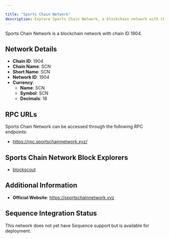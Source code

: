 ```yaml
---

title: "Sports Chain Network"
description: Explore Sports Chain Network, a blockchain network with chain ID 1904. Learn about its native currency, SCN, and how to interact with the network.
---
```




Sports Chain Network is a blockchain network with chain ID 1904.

## Network Details

- **Chain ID**: 1904
- **Chain Name**: SCN
- **Short Name**: SCN
- **Network ID**: 1904
- **Currency**: 
  - **Name**: SCN
  - **Symbol**: SCN
  - **Decimals**: 18

## RPC URLs

Sports Chain Network can be accessed through the following RPC endpoints:

- https://rpc.sportschainnetwork.xyz/

## Sports Chain Network Block Explorers

- [blockscout](https://explorer.sportschainnetwork.xyz)

## Additional Information

- **Official Website**: https://sportschainnetwork.xyz

## Sequence Integration Status

This network does not yet have Sequence support but is available for deployment.
